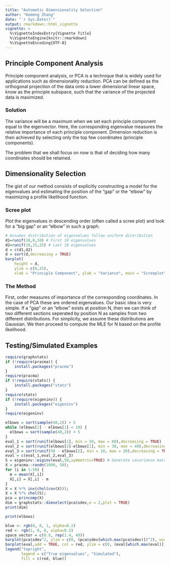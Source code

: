 ```yaml
---
title: "Automatic Dimensionality Selection"
author: "Kemeng Zhang"
date: "`r Sys.Date()`"
output: rmarkdown::html_vignette
vignette: >
  %\VignetteIndexEntry{Vignette Title}
  %\VignetteEngine{knitr::rmarkdown}
  %\VignetteEncoding{UTF-8}
---
```


## Principle Component Analysis

Principle component analysis, or PCA is a technique that is widely used for applications such as dimensionality reduction. PCA can be defined as the orthogonal projection of the data onto a lower dimensional linear space, know as the principle subspace, such that the variance of the projected data is maximized.

### Solution

The variance will be a maximum when we set each principle component equal to the eigenvector. Here, the corresponding eigenvalue measures the relative importance of each principle component. Dimension reduction is then achieved by selecting only the top few coordinates (principle components).

The problem that we shall focus on now is that of deciding how many coordinates should be retained.

## Dimensionality Selection

The gist of our method consists of explicitly constructing a model for the eigenvalues and estimating the position of the “gap” or the “elbow” by maximizing a profile likelihood function.

### Scree plot
Plot the eigenvalues in descending order (often called a scree plot) and look for a “big gap” or an “elbow” in such a graph.

```r
# Assumes distribution of eigenvalues follow uniform distribution
d1=runif(10,0,10) # First 10 eigenvalues
d2=runif(10,15,25) # Last 10 eigenvalues
d = c(d1,d2)
d = sort(d,decreasing = TRUE)
barplot(
    height = d,
    ylim = c(0,25),
    xlab = "Principle Component", ylab = "Variance", main = "Screeplot")
```

### The Method

First, order measures of importance of the corresponding coordinates. In the case of PCA these are ordered eigenvalues. Our basic idea is very simple. If a “gap” or an “elbow” exists at position N, then we can think of two different sections seperated by position N as samples from two different distributions. For simplicity, we assume these distributions are Gaussian. We then proceed to compute the MLE for N based on the profile likelihood.

## Testing/Simulated Examples
```r
require(graphstats)
if (!require(pracma)) {
    install.packages("pracma")
}
require(pracma)
if (!require(stats)) {
    install.packages("stats")
}
require(stats)
if (!require(eigeninv)) {
    install.packages("eigeninv")
}
require(eigeninv)
```

```r
elbows = sort(sample(40,2)) + 5
while (elbows[2] - elbows[1] < 10) {
  elbows = sort(sample(40,2)) + 5
}
eval_1 = sort(runif(elbows[1], min = 50, max = 60),decreasing = TRUE)
eval_2 = sort(runif(elbows[2]-elbows[1], min = 30, max = 40),decreasing = TRUE)
eval_3 = sort(runif(50 - elbows[2], min = 10, max = 20),decreasing = TRUE)
eval = c(eval_1,eval_2,eval_3)
S = eigeninv::eiginv(eval,50,symmetric=TRUE) # Generate covariance matrix based on eigenvalues
X = pracma::randn(1000, 50);
for (i in 1:50) {
  m = mean(X[,i])
  X[,i] = X[,i] - m
}
X = X %*% inv(chol(cov(X)));
X = X %*% chol(S);
pca = princomp(X)
dim = graphstats::dimselect(pca$sdev,n = 2,plot = TRUE)
print(dim)
```

```r
print(elbows)
```

```r
blue <- rgb(0, 0, 1, alpha=0.2)
red <- rgb(1, 0, 0, alpha=0.5)
space_vector = c(0.9, rep(1.4, 49))
barplot(pca$sdev^2, ylim = c(0, (pca$sdev[which.max(pca$sdev)])^2), width = 1, col = blue, axisnames = FALSE)
barplot(eval,add = TRUE, col = red, ylim = c(0, (eval[which.max(eval)])^2), width = 0.5, space = space_vector, names.arg = c(1:50), main="Compare true eigenvalues and those from data")
legend("topright", 
       legend = c("True eigenvalues", "Simulated"), 
       fill = c(red, blue))
```





